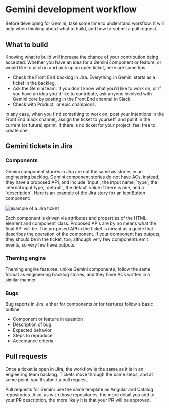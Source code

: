 
<Meta title="Contributing/Workflow" />

<h1>Gemini development workflow</h1>

<p>
  Before developing for Gemini, take some time to understand workflow. It will help when thinking about what to build, and how to submit a
  pull request.
</p>

<h2>What to build</h2>

<p>
  Knowing what to build will increase the chance of your contribution being accepted. Whether you have an idea for a Gemini component or
  feature, or would like to pitch in and pick up an open ticket, here are some tips.
</p>

- Check the Front End backlog in Jira. Everything in Gemini starts as a ticket in the backlog.
- Ask the Gemini team. If you don't know what you'd like to work on, or if you have an idea you'd like to contribute, ask anyone involved with Gemini core by posting in the Front End channel in Slack.
- Check with Product, or epic champions.

<p>
  In any case, when you find something to work on, post your intentions in the Front End Slack channel, assign the ticket to yourself, and
  put it in the current (or future) sprint. If there is no ticket for your project, feel free to create one.
</p>

<h2>Gemini tickets in Jira</h2>

<h3>Components</h3>

<p>
  Gemini component stories in Jira are not the same as stories in an engineering backlog. Gemini component stories do not have ACs, instead,
  they have a proposed API, and include `input`, the input name, `type`, the internal input type, `default`, the default value if there is
  one, and a `description`. Here is an example of the Jira story for an IconButton component:
</p>

<img src="images/icon-button-jira-ticket.png" alt="example of a Jira ticket" />

<p>
  Each component is driven via attributes and properties of the HTML element and component class. Proposed APIs are by no means what the
  final API will be. The proposed API in the ticket is meant as a guide that describes the operation of the component. If your component has
  outputs, they should be in the ticket, too, although very few components emit events, so very few have outputs.
</p>

<h3>Theming engine</h3>

<p>
  Theming engine features, unlike Gemini components, follow the same format as engineering backlog stories, and they have ACs written in a
  similar manner.
</p>

<h3>Bugs</h3>

<p>Bug reports in Jira, either for components or for features follow a basic outline.</p>

- Component or feature in question
- Description of bug
- Expected behavior
- Steps to reproduce
- Acceptance criteria

<h2>Pull requests</h2>

<p>
  Once a ticket is open in Jira, the workflow is the same as it is in an engieering team backlog. Tickets move through the same steps, and
  at some point, you'll submit a pull request.
</p>

<p>
  Pull requests for Gemini use the same template as Angular and Catalog repositories. Also, as with those repositories, the more detail you
  add to your PR description, the more likely it is that your PR will be approved.
</p>
